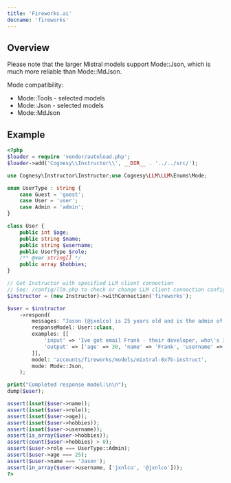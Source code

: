 ```yaml
---
title: 'Fireworks.ai'
docname: 'fireworks'
---
```


## Overview

Please note that the larger Mistral models support Mode::Json, which is much more
reliable than Mode::MdJson.

Mode compatibility:
- Mode::Tools - selected models
- Mode::Json - selected models
- Mode::MdJson


## Example

```php
<?php
$loader = require 'vendor/autoload.php';
$loader->add('Cognesy\\Instructor\\', __DIR__ . '../../src/');

use Cognesy\Instructor\Instructor;use Cognesy\LLM\LLM\Enums\Mode;

enum UserType : string {
    case Guest = 'guest';
    case User = 'user';
    case Admin = 'admin';
}

class User {
    public int $age;
    public string $name;
    public string $username;
    public UserType $role;
    /** @var string[] */
    public array $hobbies;
}

// Get Instructor with specified LLM client connection
// See: /config/llm.php to check or change LLM client connection configuration details
$instructor = (new Instructor)->withConnection('fireworks');

$user = $instructor
    ->respond(
        messages: "Jason (@jxnlco) is 25 years old and is the admin of this project. He likes playing football and reading books.",
        responseModel: User::class,
        examples: [[
            'input' => 'Ive got email Frank - their developer, who\'s 30. He asked to come back to him frank@hk.ch. Btw, he plays on drums!',
            'output' => ['age' => 30, 'name' => 'Frank', 'username' => 'frank@hk.ch', 'role' => 'developer', 'hobbies' => ['playing drums'],],
        ]],
        model: 'accounts/fireworks/models/mixtral-8x7b-instruct',
        mode: Mode::Json,
    );

print("Completed response model:\n\n");
dump($user);

assert(isset($user->name));
assert(isset($user->role));
assert(isset($user->age));
assert(isset($user->hobbies));
assert(isset($user->username));
assert(is_array($user->hobbies));
assert(count($user->hobbies) > 0);
assert($user->role === UserType::Admin);
assert($user->age === 25);
assert($user->name === 'Jason');
assert(in_array($user->username, ['jxnlco', '@jxnlco']));
?>
```
